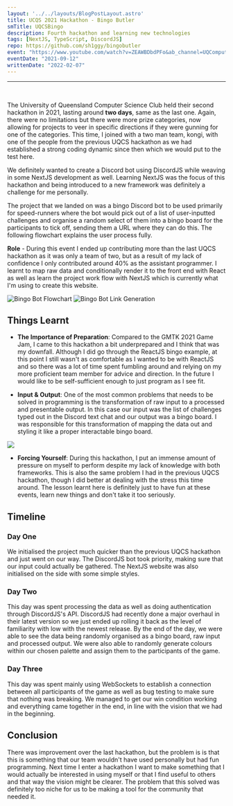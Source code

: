 ```yaml
---
layout: '../../layouts/BlogPostLayout.astro'
title: UCQS 2021 Hackathon - Bingo Butler
smTitle: UQCSBingo
description: Fourth hackathon and learning new technologies 
tags: [NextJS, TypeScript, DiscordJS]
repo: https://github.com/sh1ggy/bingobutler
event: "https://www.youtube.com/watch?v=ZEAWBDbdPFo&ab_channel=UQComputingSociety"
eventDate: "2021-09-12"
writtenDate: "2022-02-07"
---
```

--- 
<br/>

The University of Queensland Computer Science Club held their second hackathon in 2021, lasting around **two days**, same as the last one. Again, there were no limitations but there were more prize categories, now allowing for projects to veer in specific directions if they were gunning for one of the categories. This time, I joined with a two man team, kongi, with one of the people from the previous UQCS hackathon as we had established a strong coding dynamic since then which we would put to the test here. 

We definitely wanted to create a Discord bot using DiscordJS while weaving in some NextJS development as well. Learning NextJS was the focus of this hackathon and being introduced to a new framework was definitely a challenge for me personally.

The project that we landed on was a bingo Discord bot to be used primarily for speed-runners where the bot would pick out of a list of user-inputted challenges and organise a random select of them into a bingo board for the participants to tick off, sending them a URL where they can do this. The following flowchart explains the user process fully. 

**Role** - During this event I ended up contributing more than the last UQCS hackathon as it was only a team of two, but as a result of my lack of confidence I only contributed around 40% as the assistant programmer. I learnt to map raw data and conditionally render it to the front end with React as well as learn the project work flow with NextJS which is currently what I'm using to create this website.

![Bingo Bot Flowchart](/blog/UQCSBingo/flowchart.png "flowchart")
![Bingo Bot Link Generation](/blog/UQCSBingo/gen.png "link generation")

## Things Learnt	
 - **The Importance of Preparation**: Compared to the GMTK 2021 Game Jam, I came to this hackathon a bit underprepared and I think that was my downfall. Although I did go through the ReactJS bingo example, at this point I still wasn't as comfortable as I wanted to be with ReactJS and so there was a lot of time spent fumbling around and relying on my more proficient team member for advice and direction. In the future I would like to be self-sufficient enough to just program as I see fit.
 
 - **Input & Output**: One of the most common problems that needs to be solved in programming is the transformation of raw input to a processed and presentable output. In this case our input was the list of challenges typed out in the Discord text chat and our output was a bingo board. I was responsible for this transformation of mapping the data out and styling it like a proper interactable bingo board. 

 ![](/blog/UQCSBingo/ui.png)

 - **Forcing Yourself**: During this hackathon, I put an immense amount of pressure on myself to perform despite my lack of knowledge with both frameworks. This is also the same problem I had in the previous UQCS hackathon, though I did better at dealing with the stress this time around. The lesson learnt here is definitely just to have fun at these events, learn new things and don't take it too seriously.

## Timeline

### Day One
We initialised the project much quicker than the previous UQCS hackathon and just went on our way. The DiscordJS bot took priority, making sure that our input could actually be gathered. The NextJS website was also initialised on the side with some simple styles. 

### Day Two
This day was spent processing the data as well as doing authentication through DiscordJS's API. DiscordJS had recently done a major overhaul in their latest version so we just ended up rolling it back as the level of familiarity with low with the newest release. By the end of the day, we were able to see the data being randomly organised as a bingo board, raw input and processed output. We were also able to randomly generate colours within our chosen palette and assign them to the participants of the game. 

### Day Three
This day was spent mainly using WebSockets to establish a connection between all participants of the game as well as bug testing to make sure that nothing was breaking. We managed to get our win condition working and everything came together in the end, in line with the vision that we had in the beginning. 

## Conclusion
There was improvement over the last hackathon, but the problem is is that this is something that our team wouldn't have used personally but had fun programming. Next time I enter a hackathon I want to make something that I would actually be interested in using myself or that I find useful to others and that way the vision might be clearer. The problem that this solved was definitely too niche for us to be making a tool for the community that needed it.  